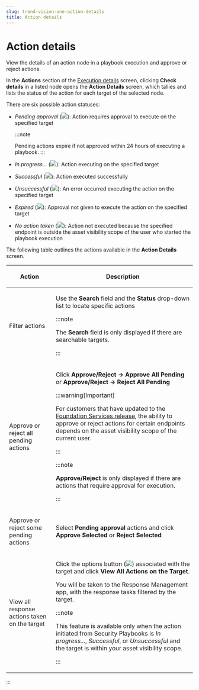 ```yaml
---
slug: trend-vision-one-action-details
title: Action details
---
```

# Action details

View the details of an action node in a playbook execution and approve or reject actions.

In the **Actions** section of the [Execution details](execution-details.mdx) screen, clicking **Check details** in a listed node opens the **Action Details** screen, which tallies and lists the status of the action for each target of the selected node.

There are six possible action statuses:

- *Pending approval* (![](/images/pending_approval=7ad48a47-cb38-4fff-9dee-cceb77d9c5c1.webp)): Action requires approval to execute on the specified target

  :::note

  Pending actions expire if not approved within 24 hours of executing a playbook.
  :::

- *In progress...* (![](/images/in_progress=51020eba-8ed4-4fca-9bdd-73158770bb4d.webp)): Action executing on the specified target

- *Successful* (![](/images/successful=9cb8192f-f627-4fa2-b6dc-f77c09ac5d18.webp)): Action executed successfully

- *Unsuccessful* (![](/images/unsuccessful=78851f4e-24ea-4fde-bbe4-370e3d55f811.webp)): An error occurred executing the action on the specified target

- *Expired* (![](/images/expired=83F80B9E-6F02-4C2B-8E6C-6A69E8C78A93.webp)): Approval not given to execute the action on the specified target

- *No action taken* (![](/images/no_action_taken=AD5719B0-ABF6-4759-8A6B-510DFAF4B908.webp)): Action not executed because the specified endpoint is outside the asset visibility scope of the user who started the playbook execution

The following table outlines the actions available in the **Action Details** screen.

<table>
<colgroup>
<col style="width: 25%" />
<col style="width: 75%" />
</colgroup>
<thead>
<tr>
<th><p>Action</p></th>
<th><p>Description</p></th>
</tr>
</thead>
<tbody>
<tr>
<td><p>Filter actions</p></td>
<td><p>Use the <strong>Search</strong> field and the <strong>Status</strong> drop-down list to locate specific actions</p>


:::note

<p>The <strong>Search</strong> field is only displayed if there are searchable targets.</p>


:::

</td>
</tr>
<tr>
<td><p>Approve or reject all pending actions</p></td>
<td><p>Click <strong>Approve/Reject → Approve All Pending</strong> or <strong>Approve/Reject → Reject All Pending</strong></p>


:::warning[Important]

<p>For customers that have updated to the <a href="trend-vision-one-update-foundation-services-release">Foundation Services release</a>, the ability to approve or reject actions for certain endpoints depends on the asset visibility scope of the current user.</p>


:::


:::note

<p><strong>Approve/Reject</strong> is only displayed if there are actions that require approval for execution.</p>


:::

</td>
</tr>
<tr>
<td><p>Approve or reject some pending actions</p></td>
<td><p>Select <strong>Pending approval</strong> actions and click <strong>Approve Selected</strong> or <strong>Reject Selected</strong></p></td>
</tr>
<tr>
<td><p>View all response actions taken on the target</p></td>
<td><p>Click the options button (<img src="./images/options_btn=068b1512-4150-419b-9cba-6569fc5fd92c.webp" />) associated with the target and click <strong>View All Actions on the Target</strong>.</p>
<p>You will be taken to the Response Management app, with the response tasks filtered by the target.</p>


:::note

<p>This feature is available only when the action initiated from Security Playbooks is <em>In progress...</em>, <em>Successful</em>, or <em>Unsuccessful</em> and the target is within your asset visibility scope.</p>


:::

</td>
</tr>
</tbody>
</table>
:::

